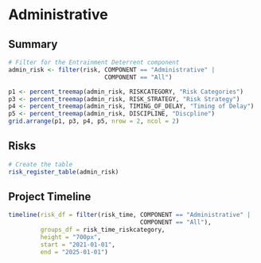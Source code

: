 # Administrative

## Summary
```r
# Filter for the Entrainment Deterrent component
admin_risk <- filter(risk, COMPONENT == "Administrative" | 
                           COMPONENT == "All")
```

```r
p1 <- percent_treemap(admin_risk, RISKCATEGORY, "Risk Categories")
p3 <- percent_treemap(admin_risk, RISK_STRATEGY, "Risk Strategy")
p4 <- percent_treemap(admin_risk, TIMING_OF_DELAY, "Timing of Delay")
p5 <- percent_treemap(admin_risk, DISCIPLINE, "Discpline")
grid.arrange(p1, p3, p4, p5, nrow = 2, ncol = 2)
```

## Risks
```r
# Create the table
risk_register_table(admin_risk)
```

## Project Timeline
```r
timeline(risk_df = filter(risk_time, COMPONENT == "Administrative" | 
                                     COMPONENT == "All"), 
         groups_df = risk_time_riskcategory,
         height = "700px",
         start = "2021-01-01",
         end = "2025-01-01")
```
